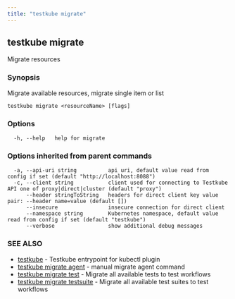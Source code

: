 ```yaml
---
title: "testkube migrate"
---
```

<head>
  <meta name="docsearch:indexPrefix" content="reference-doc" />
</head>

## testkube migrate

Migrate resources

### Synopsis

Migrate available resources, migrate single item or list

```
testkube migrate <resourceName> [flags]
```

### Options

```
  -h, --help   help for migrate
```

### Options inherited from parent commands

```
  -a, --api-uri string          api uri, default value read from config if set (default "http://localhost:8088")
  -c, --client string           client used for connecting to Testkube API one of proxy|direct|cluster (default "proxy")
      --header stringToString   headers for direct client key value pair: --header name=value (default [])
      --insecure                insecure connection for direct client
      --namespace string        Kubernetes namespace, default value read from config if set (default "testkube")
      --verbose                 show additional debug messages
```

### SEE ALSO

* [testkube](testkube.mdx)	 - Testkube entrypoint for kubectl plugin
* [testkube migrate agent](testkube-migrate-agent.mdx)	 - manual migrate agent command
* [testkube migrate test](testkube-migrate-test.mdx)	 - Migrate all available tests to test workflows
* [testkube migrate testsuite](testkube-migrate-testsuite.mdx)	 - Migrate all available test suites to test workflows


